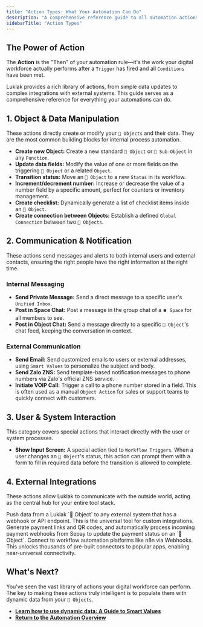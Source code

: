 ```yaml
---
title: "Action Types: What Your Automation Can Do"
description: "A comprehensive reference guide to all automation actions in Luklak, grouped by category: Object manipulation, internal & external communication, and system integrations."
sidebarTitle: "Action Types"
---
```


## The Power of Action

The **Action** is the "Then" of your automation rule—it's the work your digital workforce actually performs after a `Trigger` has fired and all `Conditions` have been met.

Luklak provides a rich library of actions, from simple data updates to complex integrations with external systems. This guide serves as a comprehensive reference for everything your automations can do.

## 1. Object & Data Manipulation

These actions directly create or modify your `🧊 Objects` and their data. They are the most common building blocks for internal process automation.

- **Create new Object:** Create a new standard `🧊 Object` or `🧊 Sub-Object` in any `Function`.
- **Update data fields:** Modify the value of one or more fields on the triggering `🧊 Object` or a related `Object`.
- **Transition status:** Move an `🧊 Object` to a new `Status` in its workflow.
- **Increment/decrement number:** Increase or decrease the value of a number field by a specific amount, perfect for counters or inventory management.
- **Create checklist:** Dynamically generate a list of checklist items inside an `🧊 Object`.
- **Create connection between Objects:** Establish a defined `Global Connection` between two `🧊 Objects`.

## 2. Communication & Notification

These actions send messages and alerts to both internal users and external contacts, ensuring the right people have the right information at the right time.

### Internal Messaging

- **Send Private Message:** Send a direct message to a specific user's `Unified Inbox`.
- **Post in Space Chat:** Post a message in the group chat of a `⏹️ Space` for all members to see.
- **Post in Object Chat:** Send a message directly to a specific `🧊 Object`'s chat feed, keeping the conversation in context.

### External Communication

- **Send Email:** Send customized emails to users or external addresses, using `Smart Values` to personalize the subject and body.
- **Send Zalo ZNS:** Send template-based notification messages to phone numbers via Zalo's official ZNS service.
- **Initiate VOIP Call:** Trigger a call to a phone number stored in a field. This is often used as a manual `Object Action` for sales or support teams to quickly connect with customers.

## 3. User & System Interaction

This category covers special actions that interact directly with the user or system processes.

- **Show Input Screen:** A special action tied to `Workflow Triggers`. When a user changes an `🧊 Object`'s status, this action can prompt them with a form to fill in required data before the transition is allowed to complete.

## 4. External Integrations

These actions allow Luklak to communicate with the outside world, acting as the central hub for your entire tool stack.

<CardGroup cols={1}>
  <Card title="Send HTTP Request / Outgoing Webhook" icon="right-from-bracket" iconType="duotone">
    Push data from a Luklak `🧊 Object` to any external system that has a webhook or API endpoint. This is the universal tool for custom integrations.
  </Card>
  <Card title="Sepay Banking Integration" icon="building-columns" iconType="duotone">
    Generate payment links and QR codes, and automatically process incoming payment webhooks from Sepay to update the payment status on an `🧊 Object`.
  </Card>
  <Card title="Integration Hubs (n8n, Zapier, Make)" icon="network-wired" iconType="duotone">
    Connect to workflow automation platforms like n8n via Webhooks. This unlocks thousands of pre-built connectors to popular apps, enabling near-universal connectivity.
  </Card>
</CardGroup>

## What's Next?

You've seen the vast library of actions your digital workforce can perform. The key to making these actions truly intelligent is to populate them with dynamic data from your `🧊 Objects`.

- [**Learn how to use dynamic data: A Guide to Smart Values**](/en/02-platform/platform-overview/universal-automation/smart-values)
- [**Return to the Automation Overview**](/en/02-platform/platform-overview/universal-automation)